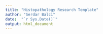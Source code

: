 ```yaml
---
title: "Histopathology Research Template"
author: "Serdar Balci"
date:  "`r Sys.Date()`"
output: html_document
---
```























